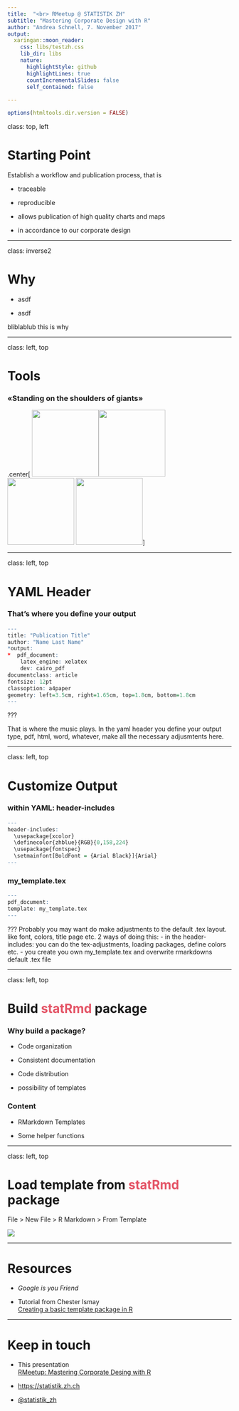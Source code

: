 ```yaml
---
title:  "<br> RMeetup @ STATISTIK ZH"
subtitle: "Mastering Corporate Design with R"
author: "Andrea Schnell, 7. November 2017"
output:
  xaringan::moon_reader:
    css: libs/testzh.css
    lib_dir: libs
    nature:
      highlightStyle: github
      highlightLines: true
      countIncrementalSlides: false
      self_contained: false
      
---
```



```r
options(htmltools.dir.version = FALSE)
```




class: top, left

# Starting Point

Establish a workflow and publication process, that is

- traceable

- reproducible

- allows publication of high quality charts and maps

- in accordance to our corporate design



---


class: inverse2

# Why

- asdf

- asdf

bliblablub this is why

---


class: left, top

# Tools

### «Standing on the shoulders of giants»

.center[
<IMG SRC="http://hexb.in/hexagons/rstudio.png" width = "150" height = auto><IMG SRC="http://hexb.in/hexagons/rmarkdown.png" width = "150" height = auto><IMG SRC="http://hexb.in/hexagons/knitr.png" width = "150" height = auto>
<IMG SRC="https://i.stack.imgur.com/zHFFO.png" width = auto height = "150">]


---

class: left, top

# YAML Header

### That's where you define your output
```r
---
title: "Publication Title"
author: "Name Last Name"
*output:
*  pdf_document:
    latex_engine: xelatex
    dev: cairo_pdf
documentclass: article
fontsize: 12pt
classoption: a4paper
geometry: left=3.5cm, right=1.65cm, top=1.8cm, bottom=1.8cm
---
```

???

That is where the music plays. In the yaml header you define your output type, pdf, html, word, whatever, make all the necessary adjusmtents here. 

---

class: left, top

# Customize Output

### within YAML: header-includes
```r
---
header-includes:
  \usepackage{xcolor}
  \definecolor{zhblue}{RGB}{0,158,224}
  \usepackage{fontspec}
  \setmainfont[BoldFont = {Arial Black}]{Arial}
---
```

### my_template.tex
```r
---
pdf_document:
template: my_template.tex
---
```


???
Probably you may want do make adjustments to the default .tex layout. like font, colors, title page etc. 2 ways of doing this: 
- in the header-includes: you can do the tex-adjustments, loading packages, define colors etc.
- you create you own my_template.tex and overwrite rmarkdowns default .tex file 


---

class: left, top


# Build <font color=#E45466>statRmd</font>  package

###  Why build a package?


- Code organization

- Consistent documentation

- Code distribution

<!-- - it has become pretty easy to do, thanks to    -->

<!-- .center[ -->
<!-- <IMG SRC="http://hexb.in/hexagons/devtools.png" width = "100" height = auto><IMG SRC="http://hexb.in/hexagons/roxygen2.png" width = "100" height = auto>] -->

- possibility of templates

### Content

- RMarkdown Templates

- Some helper functions


---

class: left, top


# Load template from <font color=#E45466>statRmd</font> package


File > New File > R Markdown > From Template

![](libs/RMarkdown_Templates.PNG)

---

# Resources

- _Google is you Friend_

- Tutorial from Chester Ismay  
[Creating a basic template package in R](http://ismayc.github.io/ecots2k16/template_pkg/) 




---

# Keep in touch

- This presentation  
[RMeetup: Mastering Corporate Desing with R](https://schnllr.github.io/Meetup/)  

- [https://statistik.zh.ch](https://statistik.zh.ch/internet/justiz_inneres/statistik/de/aktuell/mitteilungen/2017/jobs2017.html)

- <a href="https://twitter.com/statistik_zh?ref_src=twsrc%5Etfw" class="twitter-follow-button" data-show-count="false"> @statistik_zh</a><script async src="https://platform.twitter.com/widgets.js" charset="utf-8"></script>

